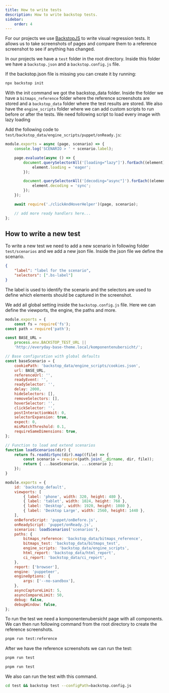 ```yaml
---
title: How to write tests
description: How to write backstop tests.
sidebar:
    order: 4
---
```



For our projects we use [BackstopJS](https://backstopjs.org/) to write visual regression tests.
It allows us to take screenshots of pages and compare them to a reference screenshot to see if anything has changed.

In our projects we have a `test` folder in the root directory.
Inside this folder we have a `backstop.json` and a `backstop.config.js` file.

If the backstop.json file is missing you can create it by running:

```bash
npx backstop init
```

With the init command we got the backstop_data folder. Inside the folder we have a `bitmaps_reference` folder where the reference screenshots are stored and a `backstop_data` folder where the test results are stored.
We also have the `engine_scripts` folder where we can add custom scripts to run before or after the tests.
We need following script to load every image with lazy loading

Add the following code to `test/backstop_data/engine_scripts/puppet/onReady.js`:

```js
module.exports = async (page, scenario) => {
    console.log('SCENARIO > ' + scenario.label);

    page.evaluate(async () => {
        document.querySelectorAll('[loading="lazy"]').forEach((element) => {
            element.loading = 'eager';
        });

        document.querySelectorAll('[decoding="async"]').forEach((element) => {
            element.decoding = 'sync';
        });
    });

    await require('./clickAndHoverHelper')(page, scenario);

    // add more ready handlers here...
};
```

## How to write a new test

To write a new test we need to add a new scenario in following folder `test/scenarios` and we add a new json file.
Inside the json file we define the scenario.

```json
{
    "label": "label for the scenario",
    "selectors": [".bs-label"]
}
```

The label is used to identify the scenario and the selectors are used to define which elements should be captured in the screenshot.

We add all global setting inside the `backstop.config.js` file.
Here we can define the viewports, the engine, the paths and more.

```js
module.exports = {
    const fs = require('fs');
const path = require('path');

const BASE_URL =
    process.env.BACKSTOP_TEST_URL ||
    'http://everyday-base-theme.local/komponentenubersicht/';

// Base configuration with global defaults
const baseScenario = {
    cookiePath: 'backstop_data/engine_scripts/cookies.json',
    url: BASE_URL,
    referenceUrl: '',
    readyEvent: '',
    readySelector: '',
    delay: 2000,
    hideSelectors: [],
    removeSelectors: [],
    hoverSelector: '',
    clickSelector: '',
    postInteractionWait: 0,
    selectorExpansion: true,
    expect: 0,
    misMatchThreshold: 0.1,
    requireSameDimensions: true,
};

// Function to load and extend scenarios
function loadScenarios(dir) {
    return fs.readdirSync(dir).map((file) => {
        const scenario = require(path.join(__dirname, dir, file));
        return { ...baseScenario, ...scenario };
    });
}

module.exports = {
    id: 'backstop_default',
    viewports: [
        { label: 'phone', width: 320, height: 480 },
        { label: 'tablet', width: 1024, height: 768 },
        { label: 'Desktop', width: 1920, height: 1080 },
        { label: 'Desktop Large', width: 2560, height: 1440 },
    ],
    onBeforeScript: 'puppet/onBefore.js',
    onReadyScript: 'puppet/onReady.js',
    scenarios: loadScenarios('scenarios'),
    paths: {
        bitmaps_reference: 'backstop_data/bitmaps_reference',
        bitmaps_test: 'backstop_data/bitmaps_test',
        engine_scripts: 'backstop_data/engine_scripts',
        html_report: 'backstop_data/html_report',
        ci_report: 'backstop_data/ci_report',
    },
    report: ['browser'],
    engine: 'puppeteer',
    engineOptions: {
        args: ['--no-sandbox'],
    },
    asyncCaptureLimit: 5,
    asyncCompareLimit: 50,
    debug: false,
    debugWindow: false,
};
```

To run the test we need a komponentenubersicht page with all components.
We can then run following command from the root directory to create the reference screenshots.

```bash
pnpm run test:reference
```

After we have the reference screenshots we can run the test:

```bash
pnpm run test
```

```bash
pnpm run test
```

We also can run the test with this command.

```bash
cd test && backstop test --configPath=backstop.config.js
```
